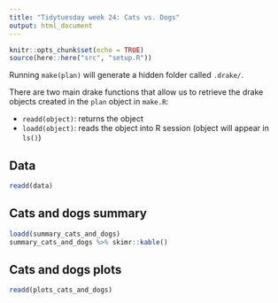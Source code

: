 ```yaml
---
title: "Tidytuesday week 24: Cats vs. Dogs"
output: html_document
---
```


```r
knitr::opts_chunk$set(echo = TRUE)
source(here::here("src", "setup.R"))
```


Running `make(plan)` will generate a hidden folder called `.drake/`. 

There are two main drake functions that allow us to retrieve the drake objects created in the `plan` object in `make.R`: 

- `readd(object)`: returns the object 
- `loadd(object)`: reads the object into R session (object will appear in `ls()`)


## Data

```r
readd(data)
```

## Cats and dogs summary

```r
loadd(summary_cats_and_dogs)
summary_cats_and_dogs %>% skimr::kable()
```

## Cats and dogs plots


```r
readd(plots_cats_and_dogs)
```

